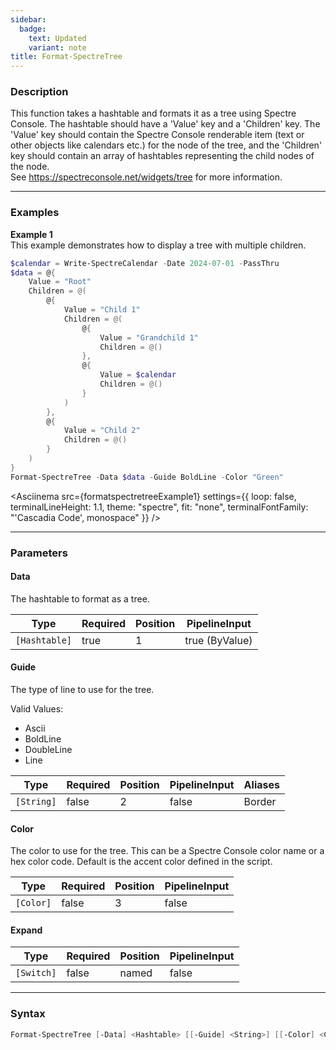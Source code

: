 ```yaml
---
sidebar:
  badge:
    text: Updated
    variant: note
title: Format-SpectreTree
---
```









### Description

This function takes a hashtable and formats it as a tree using Spectre Console. The hashtable should have a 'Value' key and a 'Children' key. The 'Value' key should contain the Spectre Console renderable item (text or other objects like calendars etc.) for the node of the tree, and the 'Children' key should contain an array of hashtables representing the child nodes of the node.  
See https://spectreconsole.net/widgets/tree for more information.



---


### Examples


**Example 1**  
This example demonstrates how to display a tree with multiple children.



```powershell
$calendar = Write-SpectreCalendar -Date 2024-07-01 -PassThru
$data = @{
    Value = "Root"
    Children = @(
        @{
            Value = "Child 1"
            Children = @(
                @{
                    Value = "Grandchild 1"
                    Children = @()
                },
                @{
                    Value = $calendar
                    Children = @()
                }
            )
        },
        @{
            Value = "Child 2"
            Children = @()
        }
    )
}
Format-SpectreTree -Data $data -Guide BoldLine -Color "Green"
```
<Asciinema
    src={formatspectretreeExample1}
    settings={{
        loop: false,
        terminalLineHeight: 1.1,
        theme: "spectre",
        fit: "none",
        terminalFontFamily: "'Cascadia Code', monospace"
    }}
/>


---


### Parameters
#### **Data**

The hashtable to format as a tree.






|Type         |Required|Position|PipelineInput |
|-------------|--------|--------|--------------|
|`[Hashtable]`|true    |1       |true (ByValue)|



#### **Guide**

The type of line to use for the tree.



Valid Values:

* Ascii
* BoldLine
* DoubleLine
* Line






|Type      |Required|Position|PipelineInput|Aliases|
|----------|--------|--------|-------------|-------|
|`[String]`|false   |2       |false        |Border |



#### **Color**

The color to use for the tree. This can be a Spectre Console color name or a hex color code. Default is the accent color defined in the script.






|Type     |Required|Position|PipelineInput|
|---------|--------|--------|-------------|
|`[Color]`|false   |3       |false        |



#### **Expand**




|Type      |Required|Position|PipelineInput|
|----------|--------|--------|-------------|
|`[Switch]`|false   |named   |false        |





---


### Syntax
```powershell
Format-SpectreTree [-Data] <Hashtable> [[-Guide] <String>] [[-Color] <Color>] [-Expand] [<CommonParameters>]
```
